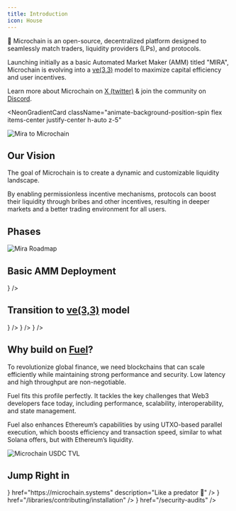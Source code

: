 ```yaml
---
title: Introduction
icon: House
---
```



👋 Microchain is an
open-source, decentralized platform designed to seamlessly match
<span className="animate-color-cycle-emerald">traders</span>,
<span className="animate-color-cycle-rose">liquidity providers (LPs)</span>, and
<span className="animate-color-cycle-blue">protocols</span>.

Launching initially as a basic Automated Market Maker (AMM) titled "MIRA", Microchain is evolving into a [ve(3,3)](https://medium.com/@chaisomsri96/introduction-to-ve-3-3-4c873841e4ac) model to maximize capital efficiency and user incentives.

Learn more about Microchain on [X (twitter)](https://x.com/MicrochainDLM/) & join the community on [Discord](https://discord.gg/6pHdTY6rYq).

<NeonGradientCard
  className="animate-background-position-spin flex items-center justify-center h-auto z-5"
>
  <div className="w-full h-auto overflow-hidden rounded-[calc(19px-3px)] bg-transparent">
  <img
    className="not-prose block w-full h-full object-cover p-0"
    src="/mira_to_microchain.jpeg"
    alt="Mira to Microchain"
  />
  </div>
</NeonGradientCard>

## Our Vision

The goal of Microchain is to create a dynamic and customizable liquidity landscape.

By enabling permissionless incentive mechanisms, protocols can boost their liquidity through bribes and other incentives, resulting in deeper markets and a better trading environment for all users.

## Phases

<div className="w-full h-auto overflow-hidden rounded-sm bg-transparent">
  <img
    className="not-prose block w-full h-full object-cover p-0"
    src="/mira_roadmap.png"
    alt="Mira Roadmap"
  />
</div>

<div className='fd-steps [&_h2]:fd-step'>

## Basic AMM Deployment

<Cards>
  <Card
    title="Establish Platform"
    icon={<Coins />}
  />
</Cards>

## Transition to [ve(3,3)](https://medium.com/@chaisomsri96/introduction-to-ve-3-3-4c873841e4ac) model

<Cards>
  <Card
    title="Advanced Governance"
    icon={<Scale />}
  />
  <Card
    title="Incentive Mechanisms"
    icon={<Trophy />}
  />
  <Card
    title="Long-term Sustainability"
    icon={<Leaf />}
  />
</Cards>

</div>

## Why build on [Fuel](https://fuel.network)?

To revolutionize global finance, we need blockchains that can scale efficiently while maintaining strong performance and security. Low latency and high throughput are non-negotiable.

Fuel fits this profile perfectly. It tackles the key challenges that Web3 developers face today, including performance, scalability, interoperability, and state management.

Fuel also enhances Ethereum’s capabilities by using UTXO-based parallel execution, which boosts efficiency and transaction speed, similar to what Solana offers, but with Ethereum’s liquidity.

<div className="w-full h-auto overflow-hidden rounded-sm bg-transparent">
  <img
    className="not-prose block w-full h-full object-cover p-0"
    src="/usdc_tvl.jpeg"
    alt="Microchain USDC TVL"
  />
</div>


## Jump Right in

<Cards>
  <Card
    title="Trade"
    icon={<Coins />}
    href="https://microchain.systems"
    description="Like a predator 🦕"
  />
  <Card
    title="Contribute"
    icon={<Terminal />}
    href="/libraries/contributing/installation"
  />
  <Card
    title="Security Audits"
    icon={<ShieldCheck />}
    href="/security-audits"
  />
</Cards>
